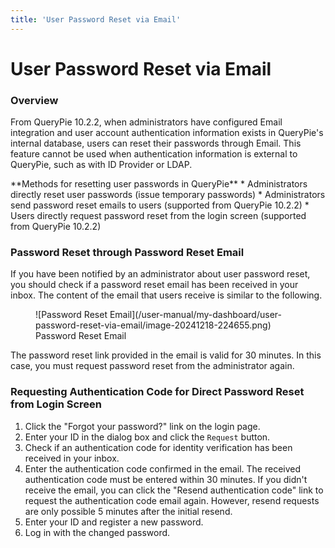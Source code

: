 ```yaml
---
title: 'User Password Reset via Email'
---
```



# User Password Reset via Email

### Overview

From QueryPie 10.2.2, when administrators have configured Email integration and user account authentication information exists in QueryPie's internal database, users can reset their passwords through Email. This feature cannot be used when authentication information is external to QueryPie, such as with ID Provider or LDAP.

<Callout type="info">
**Methods for resetting user passwords in QueryPie**
* Administrators directly reset user passwords (issue temporary passwords)
* Administrators send password reset emails to users (supported from QueryPie 10.2.2)
* Users directly request password reset from the login screen (supported from QueryPie 10.2.2)
</Callout>

### Password Reset through Password Reset Email

If you have been notified by an administrator about user password reset, you should check if a password reset email has been received in your inbox. The content of the email that users receive is similar to the following.

<figure data-layout="center" data-align="center">
![Password Reset Email](/user-manual/my-dashboard/user-password-reset-via-email/image-20241218-224655.png)
<figcaption>
Password Reset Email
</figcaption>
</figure>

The password reset link provided in the email is valid for 30 minutes. In this case, you must request password reset from the administrator again.

### Requesting Authentication Code for Direct Password Reset from Login Screen

1. Click the "Forgot your password?" link on the login page.<br/>
2. Enter your ID in the dialog box and click the `Request` button.<br/>
3. Check if an authentication code for identity verification has been received in your inbox.<br/>
4. Enter the authentication code confirmed in the email. The received authentication code must be entered within 30 minutes. If you didn't receive the email, you can click the "Resend authentication code" link to request the authentication code email again. However, resend requests are only possible 5 minutes after the initial resend.<br/>
5. Enter your ID and register a new password.<br/>
6. Log in with the changed password.
